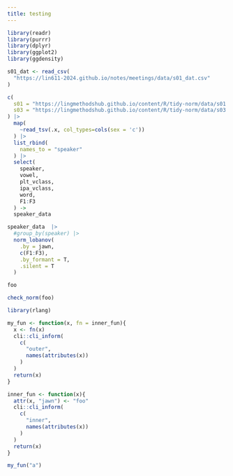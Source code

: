 ```yaml
---
title: testing
---
```


```r
library(readr)
library(purrr)
library(dplyr)
library(ggplot2)
library(ggdensity)

s01_dat <- read_csv(
  "https://lin611-2024.github.io/notes/meetings/data/s01_dat.csv"
) 
```

```r
c(
  s01 = "https://lingmethodshub.github.io/content/R/tidy-norm/data/s01.txt",
  s03 = "https://lingmethodshub.github.io/content/R/tidy-norm/data/s03.txt"
) |> 
  map(
    ~read_tsv(.x, col_types=cols(sex = 'c'))
  ) |> 
  list_rbind(
    names_to = "speaker"
  ) |> 
  select(
    speaker, 
    vowel, 
    plt_vclass,
    ipa_vclass,
    word,
    F1:F3
  ) ->
  speaker_data
```

```r
speaker_data  |>
  #group_by(speaker) |> 
  norm_lobanov(
    .by = jawn,
    c(F1:F3),
    .by_formant = T,
    .silent = T
  )
```

```r
foo
```

```r
check_norm(foo)
```

```r
library(rlang)
```

```r
my_fun <- function(x, fn = inner_fun){
  x <- fn(x)
  cli::cli_inform(
    c(
      "outer",
      names(attributes(x))
    )
  )
  return(x)
}

inner_fun <- function(x){
  attr(x, "jawn") <- "foo"
  cli::cli_inform(
    c(
      "inner",
      names(attributes(x))
    )
  )
  return(x)
}
```

```r
my_fun("a")
```
